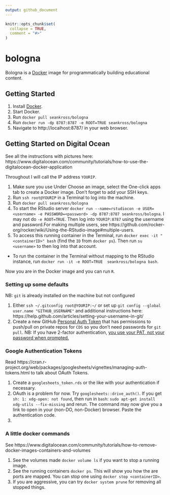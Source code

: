 ```yaml
---
output: github_document
---
```


<!-- README.md is generated from README.Rmd. Please edit that file -->

```r
knitr::opts_chunk$set(
  collapse = TRUE,
  comment = "#>"
)
```
# bologna

Bologna is a [Docker](https://www.docker.com/) image for programmatically
building educational content.



## Getting Started

1. Install [Docker](https://docs.docker.com/install/).
2. Start Docker.
3. Run `docker pull seankross/bologna`
4. Run `docker run -dp 8787:8787 -e ROOT=TRUE seankross/bologna`
5. Navigate to http://localhost:8787/ in your web browser.


## Getting Started on Digital Ocean

See all the instructions with pictures here: https://www.digitalocean.com/community/tutorials/how-to-use-the-digitalocean-docker-application

Throughout I will call the IP address `YOURIP`.

1. Make sure you use Under Choose an image, select the One-click apps tab to create a Docker image.  Don't forget to add your SSH keys.
2. Run `ssh root@YOURIP` in a Terminal to log into the machine.
3. Run `docker pull seankross/bologna`
5. To start the RStudio server `docker run --name=rstudiocon -e USER=<username> -e PASSWORD=<password> -dp 8787:8787 seankross/bologna`.  I may not do `-e ROOT=TRUE`.  Then log into `YOURIP:8787` using the username and password.For making multiple users, see https://github.com/rocker-org/rocker/wiki/Using-the-RStudio-image#multiple-users.  
5. To access this running container in the Terminal, run `docker exec -it "<containerID>" bash` (find the `ID` from `docker ps`).  Then run `su <username>` to then log into that account.

- To run the container in the Terminal without mapping to the RStudio instance, run `docker run -it -e ROOT=TRUE  seankross/bologna bash`.   

<!-- NB: `rstudio` user may be open to the whole internet if you don't use `USER` and `PASSWORD`. You can run `docker exec rstudiocon deluser rstudio` -->



Now you are in the Docker image and you can run `R`.

### Setting up some defaults

NB: `git` is already installed on the machine but not configured

1.  Either `ssh ~/.gitconfig root@YOURIP:~/` or set up `git config --global user.name "GITHUB_USERNAME"` and additional instructions here: https://help.github.com/articles/setting-your-username-in-git/
2.  Create a new GitHub [Personal Auth Token](https://help.github.com/articles/creating-a-personal-access-token-for-the-command-line/) that has permissions to push/pull on private repos for `CDS` so you don't need passwords for `git pull`.
NB: If you have 2-factor authentication, [you use your PAT, not your password when prompted.](https://help.github.com/articles/creating-a-personal-access-token-for-the-command-line/#using-a-token-on-the-command-line)

### Google Authentication Tokens

Read https://cran.r-project.org/web/packages/googlesheets/vignettes/managing-auth-tokens.html to talk about OAuth Tokens.

1.  Create a `googlesheets_token.rds` or the like with your authentication if necessary.
2.  OAuth is a problem for now.  Try `googlesheets::drive_auth()`. If you get `sh: 1: xdg-open: not found`, then run in `bash`: `sudo apt-get install xdg-utils --fix-missing` and rerun.  The command may now give you a link to open in your (non-DO, non-Docker) browser.  Paste the authentication code.
3. 


### A little docker commands

See https://www.digitalocean.com/community/tutorials/how-to-remove-docker-images-containers-and-volumes

1. See the volumes made `docker volume ls` if you want to stop a running image.
2. See the running containers `docker ps`.  This will show you how the are ports are mapped.  You can stop one using `docker stop <containerID>`.
2. If you are aggressive, you can try `docker system prune` for removing all stopped things.

